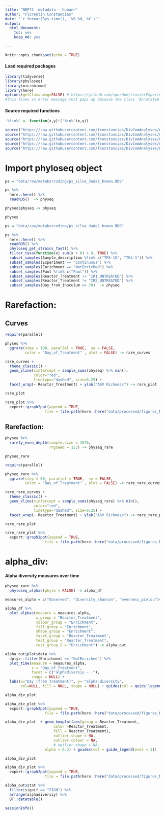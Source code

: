 ```yaml
---
title: "NRP72 -metadata - humann"
author: "Florentin Constancias"
date: "`r format(Sys.time(), '%B %d, %Y')`"
output: 
  html_document: 
    toc: yes
    keep_md: yes

---
```


```r
knitr::opts_chunk$set(echo = TRUE)
```

#### Load required packages

```r
library(tidyverse)
library(phyloseq)
library(microbiome)
library(here)
options(getClass.msg=FALSE) # https://github.com/epurdom/clusterExperiment/issues/66
#this fixes an error message that pops up because the class 'Annotated' is defined in two different packages
```

#### Source required functions

```r
'%!in%' <- function(x,y)!('%in%'(x,y))

source("https://raw.githubusercontent.com/fconstancias/DivComAnalyses/master/R/phyloseq_taxa_tests.R")
source("https://raw.githubusercontent.com/fconstancias/DivComAnalyses/master/R/phyloseq_normalisation.R")
source("https://raw.githubusercontent.com/fconstancias/DivComAnalyses/master/R/phyloseq_alpha.R")
source("https://raw.githubusercontent.com/fconstancias/DivComAnalyses/master/R/phyloseq_beta.R")
source("https://raw.githubusercontent.com/fconstancias/DivComAnalyses/master/R/phyloseq_heatmap.R")
```


# Import phyloseq object

```r
ps = "data/raw/metabarcoding/ps_silva_dada2_human.RDS"

ps %>% 
  here::here() %>%
  readRDS()  -> physeq

physeq$physeq -> physeq

physeq
```

```r
ps = "data/raw/metabarcoding/ps_silva_dada2_human.RDS"

ps %>% 
  here::here() %>%
  readRDS() %>%
  phyloseq_get_strains_fast() %>% 
  filter_taxa(function(x) sum(x > 0) > 0, TRUE) %>% 
  subset_samples(Sample_description %!in% c("TR5-15", "TR4-1")) %>% 
  subset_samples(Experiment == "Continuous") %>% 
  subset_samples(Enrichment == "NotEnriched") %>%
  subset_samples(Paul %!in% c("Paul")) %>% 
  subset_samples(Reactor_Treatment != "IR1_UNTREATED") %>% 
  subset_samples(Reactor_Treatment != "IR2_UNTREATED") %>% 
  subset_samples(Day_from_Inoculum >= 30)  -> physeq

```

# Rarefaction:

## Curves
```r
require(parallel)

physeq %>%
  ggrare(step = 100, parallel = TRUE,  se = FALSE, 
         color = "Day_of_Treatment" , plot = FALSE) -> rare_curves
```

```r
rare_curves +
  theme_classic() + 
  geom_vline(xintercept = sample_sums(physeq) %>% min(),
             color="red", 
             linetype="dashed", size=0.25) + 
  facet_wrap(~ Reactor_Treatment) + ylab("ASV Richness") -> rare_plot

rare_plot

rare_plot %>% 
  export::graph2ppt(append = TRUE,
                  file = file.path(here::here("data/processed/figures_NRP72")))
```

## Rarefaction:

```r
physeq %>% 
  rarefy_even_depth(sample.size = 4576,
                    rngseed = 123) -> physeq_rare

physeq_rare
```

```r
require(parallel)

physeq_rare %>%
  ggrare(step = 50, parallel = TRUE,  se = FALSE, 
         color = "Day_of_Treatment" , plot = FALSE) -> rare_rare_curves
```

```r
rare_rare_curves +
  theme_classic() + 
  geom_vline(xintercept = sample_sums(physeq_rare) %>% min(),
             color="red", 
             linetype="dashed", size=0.25) + 
  facet_wrap(~ Reactor_Treatment) + ylab("ASV Richness") -> rare_rare_plot

rare_rare_plot

rare_rare_plot %>% 
  export::graph2ppt(append = TRUE,
                  file = file.path(here::here("data/processed/figures_NRP72")))
```

# alpha_div:

#### Alpha diversity measures over time

```r
physeq_rare %>%
  phyloseq_alphas(phylo = FALSE) -> alpha_df
```

```r
measures_alpha = c("Observed", "diversity_shannon", "evenness_pielou")#, "PD","MNTD", "SES.MPD" ,"bNTI")

alpha_df %>%
  plot_alphas(measure = measures_alpha,
              x_group = "Reactor_Treatment",
              colour_group = "Enrichment",
              fill_group = "Enrichment",
              shape_group = "Enrichment",
              facet_group = "Reactor_Treatment",
              test_group = "Reactor_Treatment",
              test_group_2 = "Enrichment") -> alpha_out 
```


```r

alpha_out$plot$data %>%
  dplyr::filter(Enrichment == "NotEnriched") %>%
  plot_time(measure = measures_alpha,
            x = "Day_of_Treatment",
            facet = c("alphadiversiy ~ ."),
            shape = NULL) + 
  labs(x="Day (from Treatment)", y= "alpha-diversity",  
       col=NULL, fill = NULL, shape = NULL) + guides(col = guide_legend(ncol = 3)) -> alpha_div_plot

alpha_div_plot

alpha_div_plot %>% 
  export::graph2ppt(append = TRUE,
                  file = file.path(here::here("data/processed/figures_NRP72")))
```


```r

alpha_div_plot  + geom_boxplot(aes(group = Reactor_Treatment,
                      color =Reactor_Treatment,
                      fill = Reactor_Treatment),
                      outlier.shape = NA,
                      outlier.colour = NA,
                      # outlier.shape = NA,
                  alpha = 0.2) + guides(col = guide_legend(ncol = 3)) -> alpha_div_plot

alpha_div_plot 

alpha_div_plot %>% 
  export::graph2ppt(append = TRUE,
                  file = file.path(here::here("data/processed/figures_NRP72")))
```

```r
alpha_out$stat %>% 
  filter(signif == "SIGN") %>% 
  arrange(alphadiversiy) %>% 
  DT::datatable()
```

```r
sessionInfo()
```
